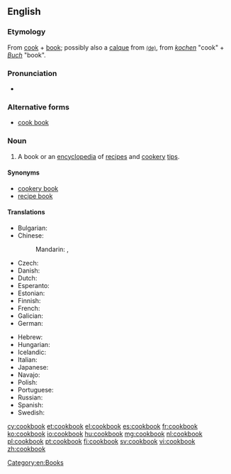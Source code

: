 ==English==
{{wikipedia}}

===Etymology===
From [[cook]] + [[book]]; possibly also a [[calque]] from {{etyl|de|en}} {{term|Kochbuch|lang=de}} [[:de:Kochbuch|<small>(de)</small>]], from ''[[kochen]]'' "cook" + ''[[Buch]]'' "book".

===Pronunciation===
* {{audio|en-us-cookbook.ogg|Audio (US)}}

===Alternative forms===
* [[cook book]]

===Noun===
{{en-noun}}

# A book or an [[encyclopedia]] of [[recipe]]s and [[cookery]] [[tip]]s.

====Synonyms====
* [[cookery book]]
* [[recipe book]]

====Translations====
{{trans-top|book of cooking recipes}}
* Bulgarian: {{t-|bg|готварска книга|f|tr=gotvarska kníga|sc=Cyrl}}
* Chinese:
*: Mandarin: {{t|cmn|菜譜|sc=Hani}}, {{t|cmn|菜谱|tr=càipǔ|sc=Hani}}
* Czech: {{t+|cs|kuchařka|f}}
* Danish: {{t-|da|kogebog}}
* Dutch: {{t+|nl|kookboek|n}}
* Esperanto: {{t-|eo|kuirlibro}}
* Estonian: {{t-|et|kokaraamat}}
* Finnish: {{t+|fi|keittokirja}}
* French: {{t-|fr|livre de cuisine|m}}
* Galician: {{t-|gl|libro de receitas|m}}
* German: {{t+|de|Kochbuch|n}}
{{trans-mid}}
* Hebrew: {{t-|he|ספר בשול|m|tr=sefer bishul|alt=סֵפֶר בִּשׁוּל|sc=Hebr}}
* Hungarian: {{t+|hu|szakácskönyv}}
* Icelandic: {{t+|is|matreiðslubók|f}}
* Italian: {{t-|it|ricettario|m}}
* Japanese: {{t-|ja|料理の本|tr=りょうりのほん, ryōri-no hon|sc=Jpan}}
* Navajo: {{tø|nv|chʼiyáán ííłʼíní binaaltsoos}}
* Polish: {{t+|pl|książka kucharska|f}}
* Portuguese: {{t-|pt|livro de receitas|m}}
* Russian: {{t-|ru|поваренная книга|f|sc=Cyrl|tr=povárennaja kníga}}
* Spanish: {{t-|es|libro de recetas|m}}
* Swedish: {{t+|sv|kokbok|c}}
{{trans-bottom}}

[[Category:en:Books]]

[[cy:cookbook]]
[[et:cookbook]]
[[el:cookbook]]
[[es:cookbook]]
[[fr:cookbook]]
[[ko:cookbook]]
[[io:cookbook]]
[[hu:cookbook]]
[[mg:cookbook]]
[[nl:cookbook]]
[[pl:cookbook]]
[[pt:cookbook]]
[[fi:cookbook]]
[[sv:cookbook]]
[[vi:cookbook]]
[[zh:cookbook]]